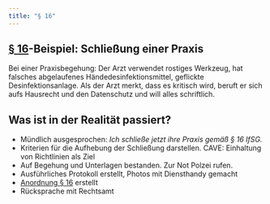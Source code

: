 ```yaml
---
title: "§ 16"
---
```



## [§ 16](https://www.gesetze-im-internet.de/ifsg/__16.html)-Beispiel: Schließung einer Praxis
Bei einer Praxisbegehung: Der Arzt verwendet rostiges Werkzeug, hat falsches abgelaufenes Händedesinfektionsmittel, geflickte Desinfektionsanlage. Als der Arzt merkt, dass es kritisch wird,  beruft er sich aufs Hausrecht und den Datenschutz und will alles schriftlich. 

## Was ist in der Realität passiert?
* Mündlich ausgesprochen: _Ich schließe jetzt ihre Praxis gemäß § 16 IfSG._
* Kriterien für die Aufhebung der Schließung darstellen. CAVE: Einhaltung von Richtlinien als Ziel 
* Auf Begehung und Unterlagen bestanden. Zur Not Polzei rufen.
* Ausführliches Protokoll erstellt, Photos mit Diensthandy gemacht
* <a href="{{ site.url }}{{ site.baseurl }}/assets/2022-01-31-IfSG-WBK/praxisschliessung.pdf">Anordnung § 16</a> erstellt
* Rücksprache mit Rechtsamt

